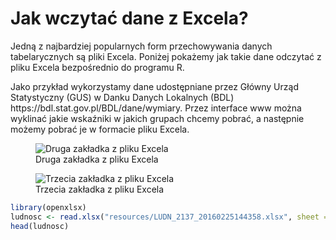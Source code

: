 # Jak wczytać dane z Excela?

Jedną z najbardziej popularnych form przechowywania danych tabelarycznych są pliki Excela. Poniżej pokażemy jak takie dane odczytać z pliku Excela bezpośrednio do programu R.

Jako przykład wykorzystamy dane udostępniane przez Główny Urząd Statystyczny (GUS) w Danku Danych Lokalnych (BDL) https://bdl.stat.gov.pl/BDL/dane/wymiary. Przez interface www można wyklinać jakie wskaźniki w jakich grupach chcemy pobrać, a następnie możemy pobrać je w formacie pliku Excela.

![Druga zakładka z pliku Excela](BDL1.png)

![Trzecia zakładka z pliku Excela](BDL2.png)

```r
library(openxlsx)
ludnosc <- read.xlsx("resources/LUDN_2137_20160225144358.xlsx", sheet = 2)
head(ludnosc)
```


